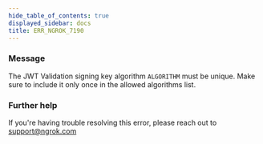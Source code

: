 ```yaml
---
hide_table_of_contents: true
displayed_sidebar: docs
title: ERR_NGROK_7190
---
```


### Message

The JWT Validation signing key algorithm `ALGORITHM` must be unique. Make sure to include it only once in the allowed algorithms list.

<ErrorDetails />

### Further help

If you're having trouble resolving this error, please reach out to [support@ngrok.com](mailto:support@ngrok.com?subject=Help%20with%20ERR_NGROK_7190)
